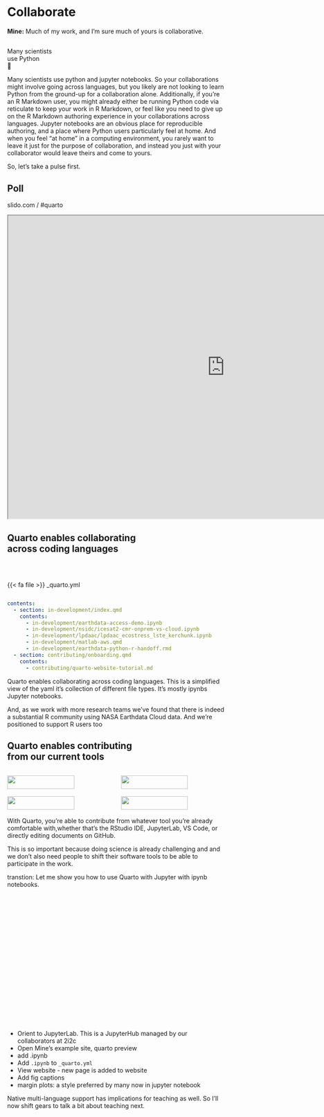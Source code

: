 # Collaborate {.title-top-ice background-image="images/horst_penguins_telescope.png" aria-label="One penguin standing on another penguin's shoulders in a snowscape, looking through a telescope at a Quarto logo moon in the night sky."}

::: notes
**Mine:** Much of my work, and I'm sure much of yours is collaborative.
:::

##  {#many-use-python .center .centered data-menu-title="Many use Python" background-color="#0F1620"}

[Many scientists <br> use Python <br> 😬]{.larger}

::: notes
Many scientists use python and jupyter notebooks. So your collaborations might involve going across languages, but you likely are not looking to learn Python from the ground-up for a collaboration alone. 
Additionally, if you're an R Markdown user, you might already either be running Python code via reticulate to keep your work in R Markdown, or feel like you need to give up on the R Markdown authoring experience in your collaborations across languages. Jupyter notebooks are an obvious place for reproducible authoring, and a place where Python users particularly feel at home. And when you feel "at home" in a computing environment, you rarely want to leave it just for the purpose of collaboration, and instead you just with your collaborator would leave theirs and come to yours.

So, let's take a pulse first.
:::

## Poll

slido.com / #quarto

```{=html}
<iframe src="https://app.sli.do/event/bJ5b5t7YkHHR38u1UfKRmm/embed/polls/75342d1f-6c11-4c91-bc7f-ca0c6dc197bd" width="1000" height="700"></iframe>
```

## Quarto enables collaborating <br>across coding languages {.takeaway .center highlight-style="github"}

\

::: {.code-file .sourceCode .cell-code}
{{< fa file >}} _quarto.yml
:::

``` .yaml
contents:
  - section: in-development/index.qmd
    contents:
      - in-development/earthdata-access-demo.ipynb
      - in-development/nsidc/icesat2-cmr-onprem-vs-cloud.ipynb
      - in-development/lpdaac/lpdaac_ecostress_lste_kerchunk.ipynb
      - in-development/matlab-aws.qmd
      - in-development/earthdata-python-r-handoff.rmd  
  - section: contributing/onboarding.qmd
    contents: 
      - contributing/quarto-website-tutorial.md
```

::: notes
Quarto enables collaborating across coding languages. This is a simplified view of the yaml it's collection of different file types. It's mostly ipynbs Jupyter notebooks.

And, as we work with more research teams we've found that there is indeed a substantial R community using NASA Earthdata Cloud data. And we're positioned to support R users too
:::

## Quarto enables contributing <br>from our current tools {.takeaway .center}

::: centered
::: columns
::: {.column width="45%"}
::: borderbox
![](images/2-collaborate/tools-rstudio-ide.png){fig-alt="Screenshot of RStudio IDE" width="80%"}
:::
:::

::: {.column width="45%"}
::: borderbox
![](images/2-collaborate/tools-jupyterhub.png){fig-alt="Screenshot of Jupyter Lab" width="80%"}
:::
:::
:::

::: columns
::: {.column width="45%"}
::: borderbox
![](images/2-collaborate/tools-github-ide.png){fig-alt="Screenshot of GitHub IDE" width="80%"}
:::
:::

::: {.column width="45%"}
::: borderbox
![](images/2-collaborate/tools-vscode-ide.png){fig-alt="Screenshot of VS Code IDE" width="80%"}
:::
:::
:::
:::

::: notes
With Quarto, you're able to contribute from whatever tool you're already comfortable with,whether that's the RStudio IDE, JupyterLab, VS Code, or directly editing documents on GitHub.

This is so important because doing science is already challenging and and we don't also need people to shift their software tools to be able to participate in the work.

transtion: Let me show you how to use Quarto with Jupyter with ipynb notebooks.
:::

##  {#demo-collaborate .center data-menu-title="Demo: Collaborate" background-color="#FFFFFF"}

```{=html}
<script src="https://fast.wistia.com/embed/medias/dfyjy1v1aw.jsonp" async></script><script src="https://fast.wistia.com/assets/external/E-v1.js" async></script><div class="wistia_responsive_padding" style="padding:56.25% 0 0 0;position:relative;"><div class="wistia_responsive_wrapper" style="height:100%;left:0;position:absolute;top:0;width:100%;"><div class="wistia_embed wistia_async_dfyjy1v1aw videoFoam=true" style="height:100%;position:relative;width:100%"><div class="wistia_swatch" style="height:100%;left:0;opacity:0;overflow:hidden;position:absolute;top:0;transition:opacity 200ms;width:100%;"><img src="https://fast.wistia.com/embed/medias/dfyjy1v1aw/swatch" style="filter:blur(5px);height:100%;object-fit:contain;width:100%;" alt="" aria-hidden="true" onload="this.parentNode.style.opacity=1;" /></div></div></div></div>
```

::: notes
-   Orient to JupyterLab. This is a JupyterHub managed by our collaborators at 2i2c
-   Open Mine's example site, quarto preview
- add .ipynb 
-   Add `.ipynb` to `_quarto.yml`
-   View website - new page is added to website
-  Add fig captions
- margin plots: a style preferred by many now in jupyter notebook

Native multi-language support has implications for teaching as well. So I'll now shift gears to talk a bit about teaching next.
:::
